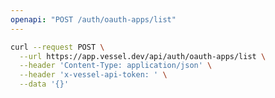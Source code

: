 ```yaml
---
openapi: "POST /auth/oauth-apps/list"
---
```


<RequestExample>

```bash Request
curl --request POST \
  --url https://app.vessel.dev/api/auth/oauth-apps/list \
  --header 'Content-Type: application/json' \
  --header 'x-vessel-api-token: ' \
  --data '{}'
```

</RequestExample>
